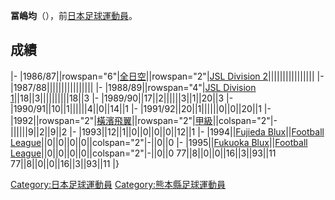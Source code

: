 {{Infobox football biography
|name=冨嶋均
|image=
|fullname=冨嶋均
|birth_date={{Birth date and age|1964|6|1}}
|cityofbirth=[[熊本縣|熊本縣]]
|countryofbirth=[[日本|日本]]
|height=
|position=[[前鋒_(足球)|前鋒]]
|currentclub=
|years=1986-1993<br/>1994-1995
|clubs=[[橫濱飛翼|全日空/橫濱飛翼]]<br/>[[福岡黃蜂|Fujieda Blux / Fukuoka Blux]]
|caps(goals)=
|nationalyears=
|nationalteam=
|nationalcaps(goals)=
}}
'''冨嶋均'''（{{Bd|1964年|6月1日||}}），前[[日本|日本]][[足球|足球]][[運動員|運動員]]。

==成績==
{{Football player club statistics 1|YYN}}
{{Football player club statistics 2|JPN|YYN}}
|-
|1986/87||rowspan="6"|[[橫濱飛翼|全日空]]||rowspan="2"|[[Japan_Soccer_League|JSL Division 2]]||||||||||||||||
|-
|1987/88||||||||||||||||
|-
|1988/89||rowspan="4"|[[Japan_Soccer_League|JSL Division 1]]||18||3||||||||||18||3
|-
|1989/90||17||2||||||3||1||20||3
|-
|1990/91||10||1||||||4||0||14||1
|-
|1991/92||20||1||||||0||0||20||1
|-
|1992||rowspan="2"|[[橫濱飛翼|橫濱飛翼]]||rowspan="2"|[[日本職業足球甲級聯賽|甲級]]||colspan="2"|-||||||9||2||9||2
|-
|1993||12||1||0||0||0||0||12||1
|-
|1994||[[福岡黃蜂|Fujieda Blux]]||[[Japan_Football_League|Football League]]||0||0||0||0||colspan="2"|-||0||0
|-
|1995||[[福岡黃蜂|Fukuoka Blux]]||[[Japan_Football_League|Football League]]||0||0||0||0||colspan="2"|-||0||0
{{Football player club statistics 3|1|JPN}}77||8||0||0||16||3||93||11
{{Football player club statistics 5}}77||8||0||0||16||3||93||11
|}

{{Japan-sport-bio-stub}}
{{Soccer-player-stub}}
[[Category:日本足球運動員|Category:日本足球運動員]]
[[Category:熊本縣足球運動員|Category:熊本縣足球運動員]]